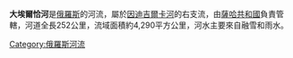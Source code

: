 '''大埃爾恰河'''是[[俄羅斯|俄羅斯]]的河流，屬於[[因迪吉爾卡河|因迪吉爾卡河]]的右支流，由[[薩哈共和國|薩哈共和國]]負責管轄，河道全長252公里，流域面積約4,290平方公里，河水主要來自融雪和雨水。

{{Russia-geo-stub}}

[[Category:俄羅斯河流|Category:俄羅斯河流]]